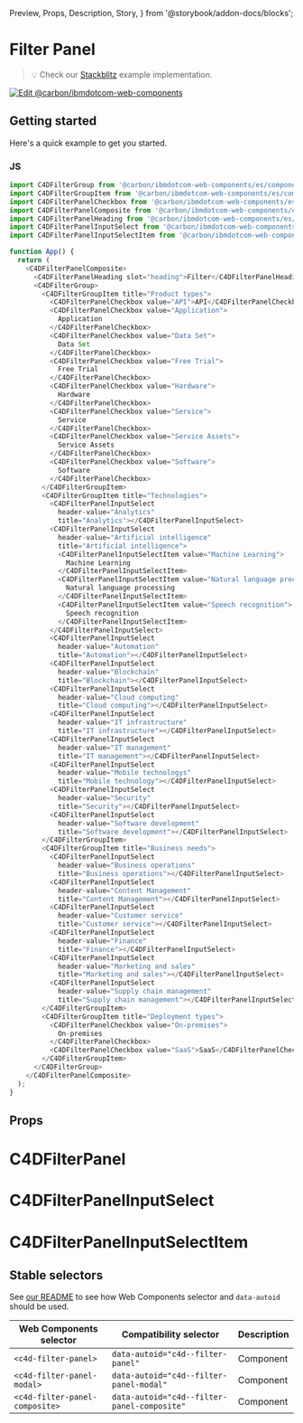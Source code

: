   Preview,
  Props,
  Description,
  Story,
} from '@storybook/addon-docs/blocks';

# Filter Panel

> 💡 Check our
> [Stackblitz](https://stackblitz.com/github/carbon-design-system/carbon-for-ibm-dotcom/tree/main/packages/web-components/examples/stackblitz/components-react/filter-panel)
> example implementation.

[![Edit @carbon/ibmdotcom-web-components](https://developer.stackblitz.com/img/open_in_stackblitz.svg)](https://stackblitz.com/github/carbon-design-system/carbon-for-ibm-dotcom/tree/main/packages/web-components/examples/codesandbox/components-react/filter-panel)

## Getting started

Here's a quick example to get you started.

### JS

```javascript
import C4DFilterGroup from '@carbon/ibmdotcom-web-components/es/components-react/filter-panel/filter-group';
import C4DFilterGroupItem from '@carbon/ibmdotcom-web-components/es/components-react/filter-panel/filter-group-item';
import C4DFilterPanelCheckbox from '@carbon/ibmdotcom-web-components/es/components-react/filter-panel/filter-panel-checkbox';
import C4DFilterPanelComposite from '@carbon/ibmdotcom-web-components/es/components-react/filter-panel/filter-panel-composite';
import C4DFilterPanelHeading from '@carbon/ibmdotcom-web-components/es/components-react/filter-panel/filter-panel-heading';
import C4DFilterPanelInputSelect from '@carbon/ibmdotcom-web-components/es/components-react/filter-panel/filter-panel-input-select';
import C4DFilterPanelInputSelectItem from '@carbon/ibmdotcom-web-components/es/components-react/filter-panel/filter-panel-input-select-item';

function App() {
  return (
    <C4DFilterPanelComposite>
      <C4DFilterPanelHeading slot="heading">Filter</C4DFilterPanelHeading>
      <C4DFilterGroup>
        <C4DFilterGroupItem title="Product types">
          <C4DFilterPanelCheckbox value="API">API</C4DFilterPanelCheckbox>
          <C4DFilterPanelCheckbox value="Application">
            Application
          </C4DFilterPanelCheckbox>
          <C4DFilterPanelCheckbox value="Data Set">
            Data Set
          </C4DFilterPanelCheckbox>
          <C4DFilterPanelCheckbox value="Free Trial">
            Free Trial
          </C4DFilterPanelCheckbox>
          <C4DFilterPanelCheckbox value="Hardware">
            Hardware
          </C4DFilterPanelCheckbox>
          <C4DFilterPanelCheckbox value="Service">
            Service
          </C4DFilterPanelCheckbox>
          <C4DFilterPanelCheckbox value="Service Assets">
            Service Assets
          </C4DFilterPanelCheckbox>
          <C4DFilterPanelCheckbox value="Software">
            Software
          </C4DFilterPanelCheckbox>
        </C4DFilterGroupItem>
        <C4DFilterGroupItem title="Technologies">
          <C4DFilterPanelInputSelect
            header-value="Analytics"
            title="Analytics"></C4DFilterPanelInputSelect>
          <C4DFilterPanelInputSelect
            header-value="Artificial intelligence"
            title="Artificial intelligence">
            <C4DFilterPanelInputSelectItem value="Machine Learning">
              Machine Learning
            </C4DFilterPanelInputSelectItem>
            <C4DFilterPanelInputSelectItem value="Natural language processing">
              Natural language processing
            </C4DFilterPanelInputSelectItem>
            <C4DFilterPanelInputSelectItem value="Speech recognition">
              Speech recognition
            </C4DFilterPanelInputSelectItem>
          </C4DFilterPanelInputSelect>
          <C4DFilterPanelInputSelect
            header-value="Automation"
            title="Automation"></C4DFilterPanelInputSelect>
          <C4DFilterPanelInputSelect
            header-value="Blockchain"
            title="Blockchain"></C4DFilterPanelInputSelect>
          <C4DFilterPanelInputSelect
            header-value="Cloud computing"
            title="Cloud computing"></C4DFilterPanelInputSelect>
          <C4DFilterPanelInputSelect
            header-value="IT infrastructure"
            title="IT infrastructure"></C4DFilterPanelInputSelect>
          <C4DFilterPanelInputSelect
            header-value="IT management"
            title="IT management"></C4DFilterPanelInputSelect>
          <C4DFilterPanelInputSelect
            header-value="Mobile technologys"
            title="Mobile technology"></C4DFilterPanelInputSelect>
          <C4DFilterPanelInputSelect
            header-value="Security"
            title="Security"></C4DFilterPanelInputSelect>
          <C4DFilterPanelInputSelect
            header-value="Software development"
            title="Software development"></C4DFilterPanelInputSelect>
        </C4DFilterGroupItem>
        <C4DFilterGroupItem title="Business needs">
          <C4DFilterPanelInputSelect
            header-value="Business operations"
            title="Business operations"></C4DFilterPanelInputSelect>
          <C4DFilterPanelInputSelect
            header-value="Content Management"
            title="Content Management"></C4DFilterPanelInputSelect>
          <C4DFilterPanelInputSelect
            header-value="Customer service"
            title="Customer service"></C4DFilterPanelInputSelect>
          <C4DFilterPanelInputSelect
            header-value="Finance"
            title="Finance"></C4DFilterPanelInputSelect>
          <C4DFilterPanelInputSelect
            header-value="Marketing and sales"
            title="Marketing and sales"></C4DFilterPanelInputSelect>
          <C4DFilterPanelInputSelect
            header-value="Supply chain management"
            title="Supply chain management"></C4DFilterPanelInputSelect>
        </C4DFilterGroupItem>
        <C4DFilterGroupItem title="Deployment types">
          <C4DFilterPanelCheckbox value="On-premises">
            On-premises
          </C4DFilterPanelCheckbox>
          <C4DFilterPanelCheckbox value="SaaS">SaaS</C4DFilterPanelCheckbox>
        </C4DFilterGroupItem>
      </C4DFilterGroup>
    </C4DFilterPanelComposite>
  );
}
```

## Props

# C4DFilterPanel

<Props of={FilterPanelProps} />

# C4DFilterPanelInputSelect

<Props of={FilterPanelInputSelectProps} />

# C4DFilterPanelInputSelectItem

<Props of={FilterPanelInputSelectItemProps} />

## Stable selectors

See
[our README](https://github.com/carbon-design-system/carbon-for-ibm-dotcom/tree/main/packages/web-components#stable-selectors-for-analytics-and-integratione2e-testing-in-web-components)
to see how Web Components selector and `data-autoid` should be used.

| Web Components selector        | Compatibility selector                      | Description |
| ------------------------------ | ------------------------------------------- | ----------- |
| `<c4d-filter-panel>`           | `data-autoid="c4d--filter-panel"`           | Component   |
| `<c4d-filter-panel-modal>`     | `data-autoid="c4d--filter-panel-modal"`     | Component   |
| `<c4d-filter-panel-composite>` | `data-autoid="c4d--filter-panel-composite"` | Component   |

<Description markdown={contributing} />
